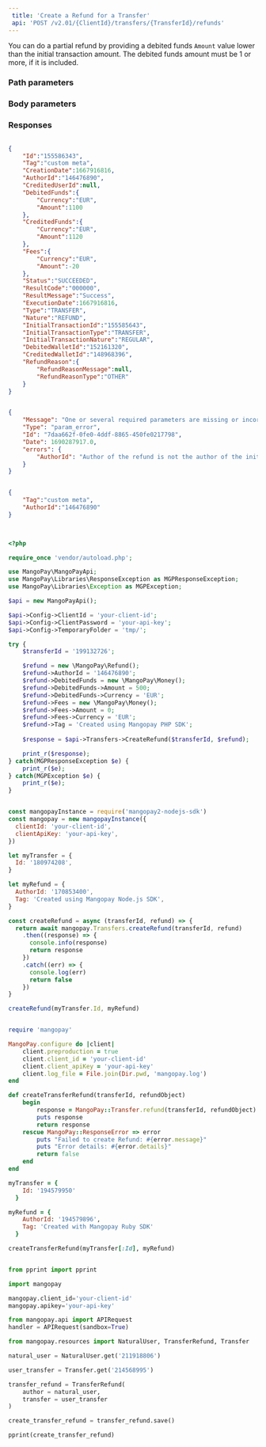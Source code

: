 ```yaml
---  
 title: 'Create a Refund for a Transfer'  
 api: 'POST /v2.01/{ClientId}/transfers/{TransferId}/refunds'  
---  
```


  

You can do a partial refund by providing a debited funds `Amount` value lower than the initial transaction amount. The debited funds amount must be 1 or more, if it is included.  

### Path parameters  

<TransferId />  

### Body parameters  

<Tag />  

<AuthorId3 />  

<DebitedFunds7 />  

<Fees6 />  

### Responses  

<AccordionGroup><Accordion title="200 ">  

<IdResponse />  

<TagResponse />  

<CreationDateResponse />  

<AuthorId3Response />  

<CreditedUserIdResponse />  

<DebitedFunds5Response />  

<CreditedFunds5Response />  

<Fees9Response />  

<Status2Response />  

<ResultCodeResponse />  

<ResultMessageResponse />  

<ExecutionDateResponse />  

<TypeResponse />  

<NatureResponse />  

<InitialTransactionId1Response />  

<InitialTransactionType1Response />  

<InitialTransactionNature1Response />  

<DebitedWalletIdResponse />  

<CreditedWalletIdResponse />  

<RefundReasonResponse /></Accordion><Accordion title="400 Incorrect AuthorId"></Accordion></AccordionGroup>  

<ResponseExample>  

```json 200   

{
    "Id":"155586343",
    "Tag":"custom meta",
    "CreationDate":1667916816,
    "AuthorId":"146476890",
    "CreditedUserId":null,
    "DebitedFunds":{
        "Currency":"EUR",
        "Amount":1100
    },
    "CreditedFunds":{
        "Currency":"EUR",
        "Amount":1120
    },
    "Fees":{
        "Currency":"EUR",
        "Amount":-20
    },
    "Status":"SUCCEEDED",
    "ResultCode":"000000",
    "ResultMessage":"Success",
    "ExecutionDate":1667916816,
    "Type":"TRANSFER",
    "Nature":"REFUND",
    "InitialTransactionId":"155585643",
    "InitialTransactionType":"TRANSFER",
    "InitialTransactionNature":"REGULAR",
    "DebitedWalletId":"152161320",
    "CreditedWalletId":"148968396",
    "RefundReason":{
        "RefundReasonMessage":null,
        "RefundReasonType":"OTHER"
    }
}  

 ```  

```json 400 Incorrect AuthorId  

{
    "Message": "One or several required parameters are missing or incorrect. An incorrect resource ID also raises this kind of error.",
    "Type": "param_error",
    "Id": "7daa662f-0fe0-4ddf-8865-450fe0217798",
    "Date": 1690287917.0,
    "errors": {
        "AuthorId": "Author of the refund is not the author of the initial transfer"
    }
}  

 ```  

</ResponseExample>  

<RequestExample>  
  
```json REST  

{
    "Tag":"custom meta",
    "AuthorId":"146476890"
}
  
```  

  
```php PHP  

<?php 

require_once 'vendor/autoload.php';

use MangoPay\MangoPayApi;
use MangoPay\Libraries\ResponseException as MGPResponseException;
use MangoPay\Libraries\Exception as MGPException;

$api = new MangoPayApi();

$api->Config->ClientId = 'your-client-id';
$api->Config->ClientPassword = 'your-api-key';
$api->Config->TemporaryFolder = 'tmp/';

try {
    $transferId = '199132726';

    $refund = new \MangoPay\Refund();
    $refund->AuthorId = '146476890';
    $refund->DebitedFunds = new \MangoPay\Money();
    $refund->DebitedFunds->Amount = 500;
    $refund->DebitedFunds->Currency = 'EUR';
    $refund->Fees = new \MangoPay\Money();
    $refund->Fees->Amount = 0;
    $refund->Fees->Currency = 'EUR';
    $refund->Tag = 'Created using Mangopay PHP SDK';
    
    $response = $api->Transfers->CreateRefund($transferId, $refund);

    print_r($response);
} catch(MGPResponseException $e) {
    print_r($e);
} catch(MGPException $e) {
    print_r($e);
}  
```  

  
```javascript NodeJS  

const mangopayInstance = require('mangopay2-nodejs-sdk')
const mangopay = new mangopayInstance({
  clientId: 'your-client-id',
  clientApiKey: 'your-api-key',
})

let myTransfer = {
  Id: '180974208',
}

let myRefund = {
  AuthorId: '170853400',
  Tag: 'Created using Mangopay Node.js SDK',
}

const createRefund = async (transferId, refund) => {
  return await mangopay.Transfers.createRefund(transferId, refund)
    .then((response) => {
      console.info(response)
      return response
    })
    .catch((err) => {
      console.log(err)
      return false
    })
}

createRefund(myTransfer.Id, myRefund)  
```  

  
```ruby Ruby  

require 'mangopay'

MangoPay.configure do |client|
    client.preproduction = true
    client.client_id = 'your-client-id'
    client.client_apiKey = 'your-api-key'
    client.log_file = File.join(Dir.pwd, 'mangopay.log')
end

def createTransferRefund(transferId, refundObject)
    begin
        response = MangoPay::Transfer.refund(transferId, refundObject)
        puts response
        return response
    rescue MangoPay::ResponseError => error
        puts "Failed to create Refund: #{error.message}"
        puts "Error details: #{error.details}"
        return false
    end
end

myTransfer = {
    Id: '194579950'
  }

myRefund = {
    AuthorId: '194579896',
    Tag: 'Created with Mangopay Ruby SDK'
  }

createTransferRefund(myTransfer[:Id], myRefund)  
```  

  
```python Python  

from pprint import pprint

import mangopay

mangopay.client_id='your-client-id'
mangopay.apikey='your-api-key'

from mangopay.api import APIRequest
handler = APIRequest(sandbox=True)

from mangopay.resources import NaturalUser, TransferRefund, Transfer

natural_user = NaturalUser.get('211918806')

user_transfer = Transfer.get('214568995')

transfer_refund = TransferRefund(
    author = natural_user,
    transfer = user_transfer
)

create_transfer_refund = transfer_refund.save()

pprint(create_transfer_refund)  
```  

  
</RequestExample>